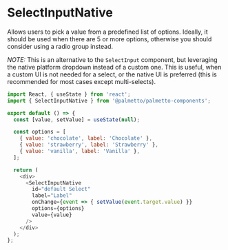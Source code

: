 
<Meta title="Components/SelectInputNative/Codesandbox" />

# SelectInputNative

Allows users to pick a value from a predefined list of options. Ideally, it should be used when there are 5 or more options, otherwise you should consider using a radio group instead.

_NOTE:_ This is an alternative to the `SelectInput` component, but leveraging the native platform dropdown instead of a custom one. This is useful,
when a custom UI is not needed for a select, or the native UI is preferred (this is recommended for most cases except multi-selects).

```js codesandbox=palmetto-components
import React, { useState } from 'react';
import { SelectInputNative } from '@palmetto/palmetto-components';

export default () => {
  const [value, setValue] = useState(null);

  const options = [
    { value: 'chocolate', label: 'Chocolate' },
    { value: 'strawberry', label: 'Strawberry' },
    { value: 'vanilla', label: 'Vanilla' },
  ];

  return (
    <div>
      <SelectInputNative
        id="default Select"
        label="Label"
        onChange={event => { setValue(event.target.value) }}
        options={options}
        value={value}
      />
    </div>
  );
};
```